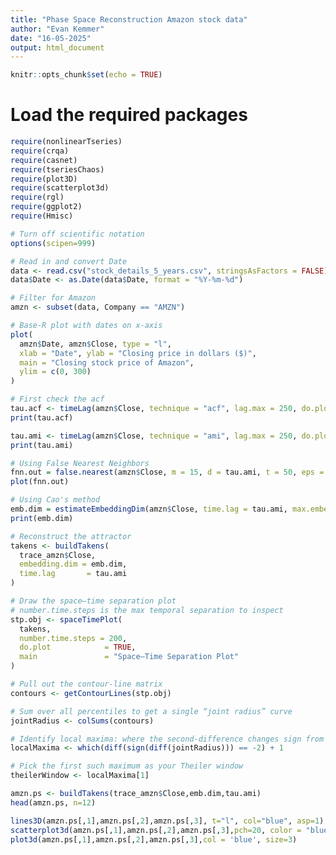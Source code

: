```yaml
---
title: "Phase Space Reconstruction Amazon stock data"
author: "Evan Kemmer"
date: "16-05-2025"
output: html_document
---
```


```r
knitr::opts_chunk$set(echo = TRUE)
```

# Load the required packages
```r
require(nonlinearTseries)
require(crqa)
require(casnet)
require(tseriesChaos)
require(plot3D)
require(scatterplot3d)
require(rgl)
require(ggplot2)
require(Hmisc)

# Turn off scientific notation
options(scipen=999)
```

```r
# Read in and convert Date
data <- read.csv("stock_details_5_years.csv", stringsAsFactors = FALSE)
data$Date <- as.Date(data$Date, format = "%Y-%m-%d") 

# Filter for Amazon
amzn <- subset(data, Company == "AMZN")

# Base-R plot with dates on x-axis
plot(
  amzn$Date, amzn$Close, type = "l",
  xlab = "Date", ylab = "Closing price in dollars ($)",
  main = "Closing stock price of Amazon",
  ylim = c(0, 300)
)
```

```r
# First check the acf
tau.acf <- timeLag(amzn$Close, technique = "acf", lag.max = 250, do.plot = T)
print(tau.acf)
```

```r
tau.ami <- timeLag(amzn$Close, technique = "ami", lag.max = 250, do.plot = T)
print(tau.ami)
```

```r
# Using False Nearest Neighbors
fnn.out = false.nearest(amzn$Close, m = 15, d = tau.ami, t = 50, eps = sd(amzn$Close)/10 )
plot(fnn.out)
```

```r
# Using Cao's method
emb.dim = estimateEmbeddingDim(amzn$Close, time.lag = tau.ami, max.embedding.dim = 15)
print(emb.dim)
```

```r
# Reconstruct the attractor
takens <- buildTakens(
  trace_amzn$Close,
  embedding.dim = emb.dim,
  time.lag       = tau.ami
)

# Draw the space–time separation plot
# number.time.steps is the max temporal separation to inspect
stp.obj <- spaceTimePlot(
  takens,
  number.time.steps = 200,
  do.plot            = TRUE,
  main               = "Space–Time Separation Plot"
)  

# Pull out the contour‐line matrix
contours <- getContourLines(stp.obj)

# Sum over all percentiles to get a single “joint radius” curve
jointRadius <- colSums(contours)

# Identify local maxima: where the second‐difference changes sign from + to –
localMaxima <- which(diff(sign(diff(jointRadius))) == -2) + 1

# Pick the first such maximum as your Theiler window
theilerWindow <- localMaxima[1]

```

```r
amzn.ps <- buildTakens(trace_amzn$Close,emb.dim,tau.ami)
head(amzn.ps, n=12)
```
```r
lines3D(amzn.ps[,1],amzn.ps[,2],amzn.ps[,3], t="l", col="blue", asp=1)
scatterplot3d(amzn.ps[,1],amzn.ps[,2],amzn.ps[,3],pch=20, color = "blue")
plot3d(amzn.ps[,1],amzn.ps[,2],amzn.ps[,3],col = 'blue', size=3)
```

